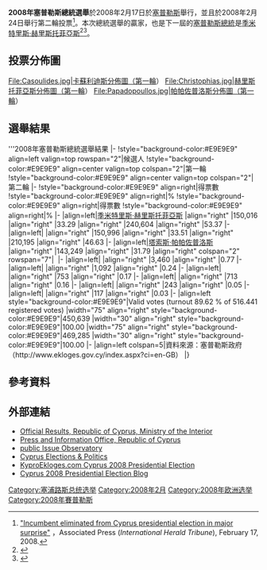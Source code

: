 '''2008年塞普勒斯總統選舉'''於2008年2月17日於[[塞普勒斯|塞普勒斯]]舉行，並且於2008年2月24日舉行第二輪投票<ref name=Major>[http://www.iht.com/articles/ap/2008/02/17/news/Cyprus-Election.php "Incumbent eliminated from Cyprus presidential election in major surprise"] {{Wayback|url=http://www.iht.com/articles/ap/2008/02/17/news/Cyprus-Election.php |date=20081215151011 }}，Associated Press (''International Herald Tribune''), February 17, 2008.</ref>。本次總統選舉的贏家，也是下一屆的[[塞普勒斯總統|塞普勒斯總統]]是[[季米特里斯·赫里斯托菲亞斯|季米特里斯·赫里斯托菲亞斯]]<ref>{{cite news|publisher=[[BBC|BBC]]|url=http://news.bbc.co.uk/1/hi/world/europe/7261195.stm#|title=Leftist leader wins Cyprus vote|date=2008-02-24|accessdate=2008-02-24|archive-date=2008-02-29|archive-url=https://web.archive.org/web/20080229021859/http://news.bbc.co.uk/1/hi/world/europe/7261195.stm|dead-url=no}}</ref><ref name=Results>{{cite news |publisher=Cypriot government |url=http://www.ekloges.gov.cy/index.aspx?ci=en-GB |title=Presidential Election 2008: Run-off Election: Official results |date=2008-02-24 |accessdate=2008-02-24 |archiveurl=https://web.archive.org/web/20071102142751/http://www.ekloges.gov.cy/index.aspx?ci=en-GB |archivedate=2007-11-02 |deadurl=yes }}</ref>。

== 投票分佈圖 ==
<gallery>
File:Casoulides.jpg|卡蘇利迪斯分佈圖（第一輪）
File:Christophias.jpg|赫里斯托菲亞斯分佈圖（第一輪）
File:Papadopoullos.jpg|帕帕佐普洛斯分佈圖（第一輪）
</gallery>

== 選舉結果 ==
{{electiontable|2008年塞普勒斯總統選舉}}'''2008年塞普勒斯總統選舉結果
|-
!style="background-color:#E9E9E9" align=left valign=top rowspan="2"|候選人
!style="background-color:#E9E9E9" align=center valign=top colspan="2"|第一輪
!style="background-color:#E9E9E9" align=center valign=top colspan="2"|第二輪
|-
!style="background-color:#E9E9E9" align=right|得票數
!style="background-color:#E9E9E9" align=right|%
!style="background-color:#E9E9E9" align=right|得票數
!style="background-color:#E9E9E9" align=right|%
|-
|align=left|[[季米特里斯·赫里斯托菲亞斯|季米特里斯·赫里斯托菲亞斯]]
|align="right" |150,016
|align="right" |33.29
|align="right" |240,604
|align="right" |53.37
|-
|align=left|{{le|约翰尼斯·卡苏利迪斯|Ioannis Kasoulidis}}
|align="right" |150,996
|align="right" |33.51
|align="right" |210,195
|align="right" |46.63
|-
|align=left|[[塔索斯·帕帕佐普洛斯|塔索斯·帕帕佐普洛斯]]
|align="right" |143,249
|align="right" |31.79
|align="right" colspan="2" rowspan="7"| 
|-
|align=left|{{le|马利欧·马萨吉斯|Marios Matsakis}}
|align="right" |3,460
|align="right" |0.77
|-
|align=left|{{le|科斯塔斯·凯里亚库|Kostas Kyriacou}}
|align="right" |1,092
|align="right" |0.24
|-
|align=left|{{le|科斯塔斯|Kostas Themistocleous}} 
|align="right" |753
|align="right" |0.17
|-
|align=left|{{le|安德烈亚斯·埃夫斯特罗|Andreas Efstratiou}} 
|align="right" |713
|align="right" |0.16
|-
|align=left|{{le|克赖托多洛斯|Christodoulos Neophytou}}
|align="right" |243
|align="right" |0.05
|-
|align=left|{{le|阿纳斯塔斯·迈克尔|Anastasis Michael}}
|align="right" |117
|align="right" |0.03
|-
|align=left style="background-color:#E9E9E9"|Valid votes (turnout 89.62 % of 516.441 registered votes)
|width="75" align="right" style="background-color:#E9E9E9"|450,639
|width="30" align="right" style="background-color:#E9E9E9"|100.00
|width="75" align="right" style="background-color:#E9E9E9"|469,285
|width="30" align="right" style="background-color:#E9E9E9"|100.00
|-
|align=left colspan=5|資料來源：塞普勒斯政府（http://www.ekloges.gov.cy/index.aspx?ci=en-GB）{{Dead link|date=2018年6月 |bot=InternetArchiveBot |fix-attempted=no }}
|}

== 參考資料 ==
{{reflist}}

== 外部連結 ==
* [https://web.archive.org/web/20071102142751/http://www.ekloges.gov.cy/index.aspx?ci=en-GB Official Results, Republic of Cyprus, Ministry of the Interior]
* [https://web.archive.org/web/20080214143145/http://www.ekloges.pio.gov.cy/index.htm Press and Information Office, Republic of Cyprus]
* [https://web.archive.org/web/20080302065624/http://www.electionwatch.eu/ public Issue Observatory]
* [http://www.cypruselections.org/ Cyprus Elections & Politics]{{Wayback|url=http://www.cypruselections.org/ |date=20200922074547 }}
* [https://web.archive.org/web/20090527075708/http://www.kyproekloges.com/ KyproEkloges.com Cyprus 2008 Presidential Election]
* [http://proedrikes.blogspot.com/ Cyprus 2008 Presidential Election Blog]{{Wayback|url=http://proedrikes.blogspot.com/ |date=20200904054636 }}

{{塞浦路斯選舉}}
[[Category:塞浦路斯总统选举|Category:塞浦路斯总统选举]]
[[Category:2008年2月|Category:2008年2月]]
[[Category:2008年欧洲选举|Category:2008年欧洲选举]]
[[Category:2008年賽普勒斯|Category:2008年賽普勒斯]]
